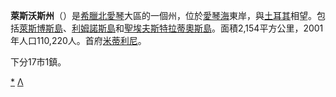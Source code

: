 {{Infobox Pref GR|
name = 萊斯沃斯|
name_local = Νομός Λέσβου|
image_map =  GreeceLesbos.png|
periph = [[北愛琴|北愛琴]] |
capital = [[米蒂利尼|米蒂利尼]]|
population = 110220 |
population_as_of = 2005|
pop_rank = 32nd|
popdens_rank = 29th|
area = 2154 |
area_rank = 31st|
postal_code = 81x xx|
area_code = 225x0|
licence = ΜΗ(Lemnos), ΜΥ(Lesbos)|
provinces = 4|
municip = 17|
commun = 1|
ISO = GR-83|
|munic_map = Lesbos municipalities numbered.png}}
'''萊斯沃斯州'''（{{lang-el|Νομός Λέσβου}}）是[[希臘|希臘]][[北愛琴|北愛琴]]大區的一個州，位於[[愛琴海|愛琴海]]東岸，與[[土耳其|土耳其]]相望。包括[[萊斯博斯島|萊斯博斯島]]、[[利姆諾斯島|利姆諾斯島]]和[[聖埃夫斯特拉蒂奧斯島|聖埃夫斯特拉蒂奧斯島]]。面積2,154平方公里，2001年人口110,220人。首府[[米蒂利尼|米蒂利尼]]。

下分17市1鎮。

{{Greece-stub}}
[[Category:莱斯沃斯州|*]]
[[Category:希臘州份|Λ]]
